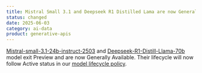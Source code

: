 ```yaml
---
title: Mistral Small 3.1 and Deepseek R1 Distilled Lama are now Generally Available
status: changed
date: 2025-06-03
category: ai-data
product: generative-apis
---
```


[Mistral-small-3.1-24b-instruct-2503](https://www.scaleway.com/en/docs/generative-apis/reference-content/supported-models/#multimodal-models-chat-and-vision) and [Deepseek-R1-Distill-Llama-70b](https://www.scaleway.com/en/docs/generative-apis/reference-content/supported-models/#chat-models) model exit Preview and are now Generally Available.
Their lifecycle will now follow Active status in our [model lifecycle policy](https://www.scaleway.com/en/docs/generative-apis/reference-content/model-lifecycle/).

